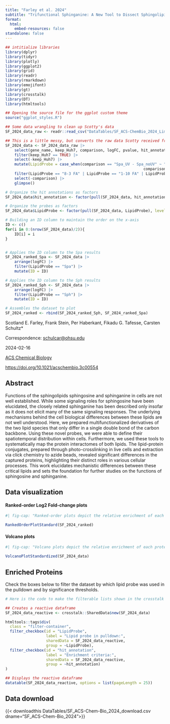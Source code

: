 ```yaml
---
title: "Farley et al. 2024"
subtitle: "Trifunctional Sphinganine: A New Tool to Dissect Sphingolipid Function"
format: 
  html:
    embed-resources: false
standalone: false
---
```


```r
## intitialize libraries
library(dplyr)
library(tidyr)
library(plotly)
library(ggplot2)
library(grid)
library(readr)
library(rmarkdown)
library(emojifont)
library(gt)
library(crosstalk)
library(DT)
library(htmltools)

## Opening the source file for the ggplot custom theme
source("ggplot_styles.R")

## Some data wrangling to clean up Scotty's data
SF_2024_data_raw <- readr::read_csv("DataTables/SF_ACS-ChemBio_2024_Limma_results_V3.csv") 

## This is a little messy, but converts the raw data Scotty received from Frank and Per to a clean and minimal dataframe.
SF_2024_data <- SF_2024_data_raw |>
	select(gene_name, keep_Huh7, comparison, logFC, pvalue, hit_annotation) |>
	filter(keep_Huh7 == TRUE) |>
	select(-keep_Huh7) |>
	mutate(LipidProbe = case_when(comparison == "Spa_UV - Spa_noUV" ~ "Spa",
															 comparison == "Sph_UV - Sph_noUV" ~ "Sph")) |>
	filter(LipidProbe == "8-3 FA" | LipidProbe == "1-10 FA" | LipidProbe == "Spa" | LipidProbe == "Sph") |>
	select(-comparison) |>
	glimpse()

# Organize the hit annotations as factors
SF_2024_data$hit_annotation <- factor(pull(SF_2024_data, hit_annotation), levels = c("enriched hit", "hit", "enriched candidate", "candidate", "no hit", "NA"), ordered = TRUE)

# Organize the probes as factors
SF_2024_data$LipidProbe <- factor(pull(SF_2024_data, LipidProbe), levels = c("Spa", "Sph", "8-3 FA", "1-10 FA"), ordered = TRUE)

# Building an ID column to maintain the order on the x-axis
ID <- c()
for(i in 0:(nrow(SF_2024_data)/2)){
	ID[i] = i
}


# Applies the ID column to the Spa results
SF_2024_ranked_Spa <- SF_2024_data |>
    arrange(logFC) |>
	filter(LipidProbe == "Spa") |>
	mutate(ID = ID) 

# Applies the ID column to the Sph results
SF_2024_ranked_Sph <- SF_2024_data |>
    arrange(logFC) |>
	filter(LipidProbe == "Sph") |>
	mutate(ID = ID) 

# Assembles the dataset to plot
SF_2024_ranked <- rbind(SF_2024_ranked_Sph, SF_2024_ranked_Spa)
```

Scotland E. Farley, Frank Stein, Per Haberkant, Fikadu G. Tafesse, Carsten Schultz*

Correspondence: <schulcar@ohsu.edu>{target="_blank"}

2024-02-16

[ACS Chemical Biology](https://pubs.acs.org/doi/10.1021/acschembio.3c00554){target="_blank"}

<https://doi.org/10.1021/acschembio.3c00554>{target="_blank"}

## Abstract

Functions of the sphingolipids sphingosine and sphinganine in cells are not well established. While some signaling roles for sphingosine have been elucidated, the closely related sphinganine has been described only insofar as it does not elicit many of the same signaling responses. The underlying mechanisms behind the cell biological differences between these lipids are not well understood. Here, we prepared multifunctionalized derivatives of the two lipid species that only differ in a single double bond of the carbon backbone. Using these novel probes, we were able to define their spatiotemporal distribution within cells. Furthermore, we used these tools to systematically map the protein interactomes of both lipids. The lipid-protein conjugates, prepared through photo-crosslinking in live cells and extraction via click chemistry to azide beads, revealed significant differences in the captured proteins, highlighting their distinct roles in various cellular processes. This work elucidates mechanistic differences between these critical lipids and sets the foundation for further studies on the functions of sphingosine and sphinganine.

## Data visualization

#### Ranked-order Log2 Fold-change plots

:::{.border}
```r
#| fig-cap: "Ranked-order plots depict the relative enrichment of each protein versus control (y-axis) from lowest to highest. The left panel depicts the results of a pulldown using trifunctionalized phosphatidic acid; the right panel depicts the results of the pulldown using trifunctionalized phosphatidylethanolamine. Black proteins are unenriched or depleted in the presence of probe, Purple proteins are enriched to the probe but fall below a FDR or p-value threshold of significance, and Orange proteins surpass the threshold of significance (need details of threshold)."

RankedOrderPlotStandard(SF_2024_ranked)
```
:::

#### Volcano plots

:::{.border}
```r
#| fig-cap: "Volcano plots depict the relative enrichment of each protein versus control (x-axis) and the statistical significance of each protein following a Student's t-test (y-axis, -log10 transformed). The left panel depicts the results of a pulldown using trifunctionalized phosphatidic acid; the right panel depicts the results of the pulldown using trifunctionalized phosphatidylethanolamine. Black proteins are unenriched or depleted in the presence of probe, Purple proteins are enriched to the probe but fall below a FDR or p-value threshold of significance, and Orange proteins surpass the threshold of significance (need details of threshold)."

VolcanoPlotStandardized(SF_2024_data)

```
:::

## Enriched Proteins


Check the boxes below to filter the dataset by which lipid probe was used in the pulldown and by significance thresholds.


:::{.border}
```r

# Here is the code to make the filterable lists shown in the crosstalk table below

## Creates a reactive dataframe
SF_2024_data_reactive <- crosstalk::SharedData$new(SF_2024_data)

htmltools::tags$div(
  class = "filter-container",
  filter_checkbox(id = "LipidProbe",
                  label = "Lipid probe in pulldown:", 
                  sharedData = SF_2024_data_reactive,
                  group = ~LipidProbe),
  filter_checkbox(id = "hit_annotation",
                  label = "Enrichment criteria:", 
                  sharedData = SF_2024_data_reactive,
                  group = ~hit_annotation)
)

## Displays the reactive dataframe
datatable(SF_2024_data_reactive, options = list(pageLength = 25))

```
:::

## Data download

{{< downloadthis DataTables/SF_ACS-Chem-Bio_2024_download.csv dname="SF_ACS-Chem-Bio_2024">}}

